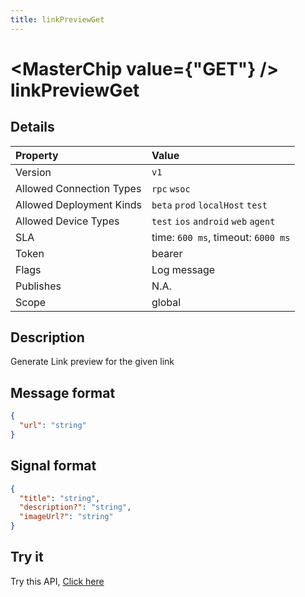 ```yaml
---
title: linkPreviewGet
---
```



# <MasterChip value={"GET"} /> linkPreviewGet

## Details

| Property | Value | 
| :--- | :--- | 
| Version | `v1` |
| Allowed Connection Types | `rpc` `wsoc`  |
| Allowed Deployment Kinds | `beta` `prod` `localHost` `test`  |
| Allowed Device Types | `test` `ios` `android` `web` `agent`  |
| SLA | time: `600 ms`, timeout: `6000 ms` |
| Token | bearer |
| Flags | Log message |
| Publishes | N.A. |
| Scope | global |


## Description

Generate Link preview for the given link

## Message format

```json copy
{
  "url": "string"
}
```

## Signal format

```json copy
{
  "title": "string",
  "description?": "string",
  "imageUrl?": "string"
}
```

## Try it

Try this API, [Click here](https://web.neome.ai/api?path=home_main_linkPreviewGet)

